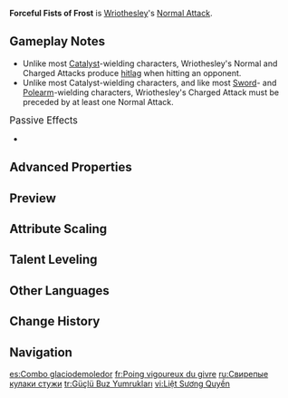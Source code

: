 {{Talent Infobox
|image         = Talent Forceful Fists of Frost.png
|character     = Wriothesley
|type          = Normal Attack
|info          = '''Normal Attack'''<br>Coalescing frost about his fist, Wriothesley will unleash powerful Repelling Fists, performing up to 5 rapid attacks that deal {{Color|Cryo DMG}}.<br>Apart from this, Normal Attack combo count will not reset for a short time after using Icefang Rush or sprinting.<br><br>'''Charged Attack'''<br>Consumes a fixed amount of Stamina to leap and unleash a Vaulting Fist, dealing {{Color|AoE Cryo DMG}}.<br><br>'''Plunging Attack'''<br>Plunges from mid-air to strike the ground below, damaging opponents along the path and dealing {{Color|AoE Cryo DMG}} upon impact.
|scale_att1    = ATK
|utility1      = 
}}
'''Forceful Fists of Frost''' is [[Wriothesley]]'s [[Normal Attack]].

==Gameplay Notes==
*Unlike most [[Catalyst]]-wielding characters, Wriothesley's Normal and Charged Attacks produce [[hitlag]] when hitting an opponent.
*Unlike most Catalyst-wielding characters, and like most [[Sword]]- and [[Polearm]]-wielding characters, Wriothesley's Charged Attack must be preceded by at least one Normal Attack.
;<big>Passive Effects</big>
* {{Talent Note|ascension|1|There Shall Be a Plea for Justice|character=Wriothesley|talent=Forceful Fists of Frost}}

==Advanced Properties==
{{Advanced Properties
|title   = Normal Attack 1-Hit
|gu      = 1U
|icdtag  = Normal Attack
|icdtype = 2.5s/3 Hits
|poise   = 41.5062
|impulse = 3

|title2   = Normal Attack 2-Hit
|gu2      = 1U
|icdtag2  = Normal Attack
|icdtype2 = 2.5s/3 Hits
|poise2   = 40.223
|impulse2 = 3

|title3   = Normal Attack 3-Hit
|gu3      = 1U
|icdtag3  = Normal Attack
|icdtype3 = 2.5s/3 Hits
|poise3   = 51.36
|impulse3 = 4

|title4   = Normal Attack 4-Hit A
|gu4      = 1U
|icdtag4  = Normal Attack
|icdtype4 = 2.5s/3 Hits
|poise4   = 28.6
|impulse4 = 3

|title5   = Normal Attack 4-Hit B
|gu5      = 1U
|icdtag5  = Normal Attack
|icdtype5 = 2.5s/3 Hits
|poise5   = 28.6
|impulse5 = 4

|title6   = Normal Attack 5-Hit
|gu6      = 1U
|icdtag6  = Normal Attack
|icdtype6 = 2.5s/3 Hits
|poise6   = 71.9181
|impulse6 = 5

|title7   = Charged Attack
|gu7      = 1U
|icdtag7  = none
|poise7   = 110
|impulse7 = Air, 0, 420
|blunt7   = 1

|title8   = Charged Attack (C6 Icicle)
|gu8      = 1U
|icdtag8  = none
|poise8   = 50
|impulse8 = 1

|title9   = Plunging Attack Collision
|gu9      = 0U
|icdtag9  = none
|poise9   = 5
|impulse9 = 2

|title10   = Low Plunge
|gu10      = 1U
|icdtag10  = none
|poise10   = 50
|impulse10 = 3

|title11   = High Plunge
|gu11      = 1U
|icdtag11  = none
|poise11   = 100
|impulse11 = 4
}}

==Preview==
{{Preview
|file1    = Forceful Fists of Frost Normal Preview
|caption1 = Normal Attack

|file2    = Forceful Fists of Frost Charged Preview
|caption2 = Charged Attack

|file3    = Forceful Fists of Frost Plunging Preview
|caption3 = Plunging Attack
}}

==Attribute Scaling==
{{Talent Scaling
|levels=13
|order=hit1,hit2,hit3,hit4,hit5,charged,stamina,plunge,plungelow,plungehigh
|titles=1-Hit DMG (%),2-Hit DMG (%),3-Hit DMG (%),4-Hit DMG (%),5-Hit DMG (%),Charged Attack DMG (%),Charged Attack Stamina Cost,Plunge DMG (%),Low Plunge DMG (%),High Plunge DMG (%)
|hit1_1=53.36
|hit1_2=57.7
|hit1_3=62.05
|hit1_4=68.25
|hit1_5=72.59
|hit1_6=77.56
|hit1_7=84.38
|hit1_8=91.21
|hit1_9=98.03
|hit1_10=105.48
|hit1_11=112.92
|hit1_12=120.37
|hit1_13=127.81
|hit2_1=51.8
|hit2_2=56.01
|hit2_3=60.23
|hit2_4=66.25
|hit2_5=70.47
|hit2_6=75.29
|hit2_7=81.91
|hit2_8=88.54
|hit2_9=95.17
|hit2_10=102.39
|hit2_11=109.62
|hit2_12=116.85
|hit2_13=124.08
|hit3_1=67.22
|hit3_2=72.69
|hit3_3=78.17
|hit3_4=85.98
|hit3_5=91.45
|hit3_6=97.71
|hit3_7=106.31
|hit3_8=114.9
|hit3_9=123.5
|hit3_10=132.88
|hit3_11=142.26
|hit3_12=151.64
|hit3_13=161.02
|hit4_1=37.9+37.9
|hit4_2=40.99+40.99
|hit4_3=44.07+44.07
|hit4_4=48.48+48.48
|hit4_5=51.57+51.57
|hit4_6=55.09+55.09
|hit4_7=59.94+59.94
|hit4_8=64.79+64.79
|hit4_9=69.64+69.64
|hit4_10=74.93+74.93
|hit4_11=80.22+80.22
|hit4_12=85.5+85.5
|hit4_13=90.79+90.79
|hit5_1=90.74
|hit5_2=98.13
|hit5_3=105.51
|hit5_4=116.07
|hit5_5=123.45
|hit5_6=131.89
|hit5_7=143.5
|hit5_8=155.11
|hit5_9=166.71
|hit5_10=179.37
|hit5_11=192.04
|hit5_12=204.7
|hit5_13=217.36
|charged_1=152.96
|charged_2=164.43
|charged_3=175.9
|charged_4=191.2
|charged_5=202.67
|charged_6=214.14
|charged_7=229.44
|charged_8=244.74
|charged_9=260.03
|charged_10=275.33
|charged_11=290.62
|charged_12=305.92
|charged_13=325.04
|stamina=50
|plunge_1=56.83
|plunge_2=61.45
|plunge_3=66.08
|plunge_4=72.69
|plunge_5=77.31
|plunge_6=82.6
|plunge_7=89.87
|plunge_8=97.14
|plunge_9=104.41
|plunge_10=112.34
|plunge_11=120.27
|plunge_12=128.2
|plunge_13=136.12
|plungelow_1=113.63
|plungelow_2=122.88
|plungelow_3=132.13
|plungelow_4=145.35
|plungelow_5=154.59
|plungelow_6=165.16
|plungelow_7=179.7
|plungelow_8=194.23
|plungelow_9=208.77
|plungelow_10=224.62
|plungelow_11=240.48
|plungelow_12=256.34
|plungelow_13=272.19
|plungehigh_1=141.93
|plungehigh_2=153.49
|plungehigh_3=165.04
|plungehigh_4=181.54
|plungehigh_5=193.1
|plungehigh_6=206.3
|plungehigh_7=224.45
|plungehigh_8=242.61
|plungehigh_9=260.76
|plungehigh_10=280.57
|plungehigh_11=300.37
|plungehigh_12=320.18
|plungehigh_13=339.98
}}

==Talent Leveling==
{{Talent Upgrade|Wriothesley}}

==Other Languages==
{{Other Languages
|en      = Forceful Fists of Frost
|zhs     = 迅烈倾霜拳
|zhs_rm  = Xùnliè Qīngshuāng Quán
|zht     = 迅烈傾霜拳
|zht_rm  = Xùnliè Qīngshuāng Quán
|zh_tl   = Swift Frost-Unleashing Fists
|ja      = フロストコンビネーション
|ja_rm   = Furosuto Konbineeshon
|ja_tl   = Frost Combination
|ko      = 된서리 연타
|ko_tl   = Heavy Frost Blow
|es      = Combo glaciodemoledor
|es_tl   = Glacial Demolition Combo
|fr      = Poing vigoureux du givre
|fr_tl   = Vigorous Fist of Frost
|ru      = Свирепые кулаки стужи
|ru_tl   = Ferocious Fists of Frost
|th      = Forceful Fists of Frost
|vi      = Liệt Sương Quyền
|vi_tl   = 
|de      = Flinke Frostfaust
|de_tl   = Swift Frostfist
|id      = Forceful Fists of Frost
|pt      = Punho Gelado Destruidor
|pt_tl   = 
|tr      = Güçlü Buz Yumrukları
|tr_tl   = 
|it      = Pugni del gelo veemente
|it_tl   = Fists of Vehement Frost
}}

==Change History==
{{Change History|4.1}}

==Navigation==
{{Talent Navbox|Wriothesley}}

[[es:Combo glaciodemoledor]]
[[fr:Poing vigoureux du givre]]
[[ru:Свирепые кулаки стужи]]
[[tr:Güçlü Buz Yumrukları]]
[[vi:Liệt Sương Quyền]]
